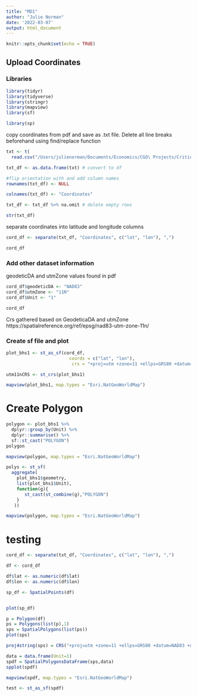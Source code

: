 ```yaml
---
title: "MD1"
author: "Julie Norman"
date: '2022-03-07'
output: html_document
---
```


```r
knitr::opts_chunk$set(echo = TRUE)
```

## Upload Coordinates

### Libraries

```r
library(tidyr)
library(tidyverse)
library(stringr)
library(mapview)
library(sf)

library(sp)
```


copy coordinates from pdf and save as .txt file. Delete all line breaks beforehand using find/replace function

```r
txt <- t(
  read.csv("/Users/julienorman/Documents/Economics/CGO\ Projects/CriticalHabitatMap/BHS_Unit1.txt", header = FALSE, sep = ";"))

txt_df <- as.data.frame(txt) # convert to df

#flip orientation with and add column names
rownames(txt_df) <- NULL 

colnames(txt_df) <- "Coordinates"

txt_df <- txt_df %>% na.omit # delete empty rows

str(txt_df)
```


separate coordinates into latitude and longitude columns 

```r
cord_df <- separate(txt_df, "Coordinates", c("lat", "lon"), ",")

cord_df
```
### Add other dataset information

geodeticDA and utmZone values found in pdf


```r
cord_df$geodeticDA <- "NAD83"
cord_df$utmZone <- "11N"
cord_df$Unit <- "1"

cord_df
```

Crs gathered based on GeodeticaDA and utmZone
https://spatialreference.org/ref/epsg/nad83-utm-zone-11n/ 

### Create sf file and plot

```r
plot_bhs1 <- st_as_sf(cord_df, 
                        coords = c("lat", "lon"),
                         crs = "+proj=utm +zone=11 +ellps=GRS80 +datum=NAD83 +units=m +no_defs ")

utm11nCRS <- st_crs(plot_bhs1)

```


```r
mapview(plot_bhs1, map.types = "Esri.NatGeoWorldMap") 
```


# Create Polygon

```r
polygon <- plot_bhs1 %>% 
  dplyr::group_by(Unit) %>% 
  dplyr::summarise() %>%
  sf::st_cast("POLYGON")
polygon
```

```r
mapview(polygon, map.types = "Esri.NatGeoWorldMap") 
```



```r
polys <- st_sf(
  aggregate(
    plot_bhs1$geometry,
    list(plot_bhs1$Unit),
    function(g){
       st_cast(st_combine(g),"POLYGON")
    }
   ))
```

```r
mapview(polygon, map.types = "Esri.NatGeoWorldMap") 
```



# testing

```r

cord_df <- separate(txt_df, "Coordinates", c("lat", "lon"), ",")

df <- cord_df

df$lat <- as.numeric(df$lat)
df$lon <- as.numeric(df$lon)

sp_df <- SpatialPoints(df)


plot(sp_df)

```

```r
p = Polygon(df)
ps = Polygons(list(p),1)
sps = SpatialPolygons(list(ps))
plot(sps)
```

```r
proj4string(sps) = CRS("+proj=utm +zone=11 +ellps=GRS80 +datum=NAD83 +units=m +no_defs")

data = data.frame(Unit=1)
spdf = SpatialPolygonsDataFrame(sps,data)
spplot(spdf)
```

```r
mapview(spdf, map.types = "Esri.NatGeoWorldMap") 
```

```r
test <- st_as_sf(spdf)
```

